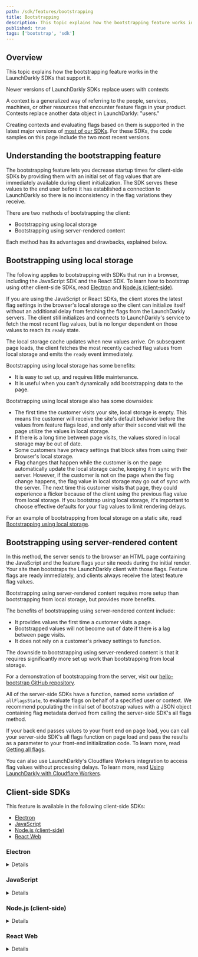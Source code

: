 ```yaml
---
path: /sdk/features/bootstrapping
title: Bootstrapping
description: This topic explains how the bootstrapping feature works in the LaunchDarkly SDKs that support it.
published: true
tags: ['bootstrap', 'sdk']
---
```


## Overview

This topic explains how the bootstrapping feature works in the LaunchDarkly SDKs that support it.

<Callout intent="info">
<CalloutTitle>Newer versions of LaunchDarkly SDKs replace users with contexts</CalloutTitle>
<CalloutDescription>

A context is a generalized way of referring to the people, services, machines, or other resources that encounter feature flags in your product. Contexts replace another data object in LaunchDarkly: "users."

Creating contexts and evaluating flags based on them is supported in the latest major versions of [most of our SDKs](/sdk). For these SDKs, the code samples on this page include the two most recent versions.

</CalloutDescription>
</Callout>

## Understanding the bootstrapping feature

The bootstrapping feature lets you decrease startup times for client-side SDKs by providing them with an initial set of flag values that are immediately available during client initialization. The SDK serves these values to the end user before it has established a connection to LaunchDarkly so there is no inconsistency in the flag variations they receive.

There are two methods of bootstrapping the client:

- Bootstrapping using local storage
- Bootstrapping using server-rendered content

Each method has its advantages and drawbacks, explained below.

## Bootstrapping using local storage

The following applies to bootstrapping with SDKs that run in a browser, including the JavaScript SDK and the React SDK. To learn how to bootstrap using other client-side SDKs, read [Electron](#electron) and [Node.js (client-side)](#nodejs-client-side).

If you are using the JavaScript or React SDKs, the client stores the latest flag settings in the browser's local storage so the client can initialize itself without an additional delay from fetching the flags from the LaunchDarkly servers. The client still initializes and connects to LaunchDarkly's service to fetch the most recent flag values, but is no longer dependent on those values to reach its `ready` state.

The local storage cache updates when new values arrive. On subsequent page loads, the client fetches the most recently cached flag values from local storage and emits the `ready` event immediately.

Bootstrapping using local storage has some benefits:

- It is easy to set up, and requires little maintenance.
- It is useful when you can't dynamically add bootstrapping data to the page.

Bootstrapping using local storage also has some downsides:

- The first time the customer visits your site, local storage is empty. This means the customer will receive the site's default behavior before the values from feature flags load, and only after their second visit will the page utilize the values in local storage.
- If there is a long time between page visits, the values stored in local storage may be out of date.
- Some customers have privacy settings that block sites from using their browser's local storage.
- Flag changes that happen while the customer is on the page automatically update the local storage cache, keeping it in sync with the server. However, if the customer is not on the page when the flag change happens, the flag value in local storage may go out of sync with the server. The next time this customer visits that page, they could experience a flicker because of the client using the previous flag value from local storage. If you bootstrap using local storage, it's important to choose effective defaults for your flag values to limit rendering delays.

For an example of bootstrapping from local storage on a static site, read [Bootstrapping using local storage](/guides/flags/static-sites#bootstrapping-using-local-storage).

## Bootstrapping using server-rendered content

In this method, the server sends to the browser an HTML page containing the JavaScript and the feature flags your site needs during the initial render. Your site then bootstraps the LaunchDarkly client with those flags. Feature flags are ready immediately, and clients always receive the latest feature flag values.

Bootstrapping using server-rendered content requires more setup than bootstrapping from local storage, but provides more benefits.

The benefits of bootstrapping using server-rendered content include:

- It provides values the first time a customer visits a page.
- Bootstrapped values will not become out of date if there is a lag between page visits.
- It does not rely on a customer's privacy settings to function.

The downside to bootstrapping using server-rendered content is that it requires significantly more set up work than bootstrapping from local storage.

For a demonstration of bootstrapping from the server, visit our [hello-bootstrap GitHub repository](https://github.com/launchdarkly/hello-bootstrap).

All of the server-side SDKs have a function, named some variation of `allFlagsState`, to evaluate flags on behalf of a specified user or context. We recommend populating the initial set of bootstrap values with a JSON object containing flag metadata derived from calling the server-side SDK's all flags method.

If your back end passes values to your front end on page load, you can call your server-side SDK's all flags function on page load and pass the results as a parameter to your front-end initialization code. To learn more, read [Getting all flags](/sdk/features/all-flags).

You can also use LaunchDarkly's Cloudflare Workers integration to access flag values without processing delays. To learn more, read [Using LaunchDarkly with Cloudflare Workers](/guides/infrastructure/cloudflare-workers).

## Client-side SDKs

This feature is available in the following client-side SDKs:

* [Electron](#electron)
* [JavaScript](#javascript)
* [Node.js (client-side)](#nodejs-client-side)
* [React Web](#react-web)

### Electron

<Details summary="Expand Electron code sample">

You can use bootstrapping on the Electron SDK with values provided by LaunchDarkly-enabled code on the backend.

You can use it to set the feature flags to any values you want:

<CodeSample>
<CSTab label="JavaScript">

```js
const client = LaunchDarkly.initialize(
  'client-side-id-123abc',
  user,
  {
    bootstrap: {
      flagKey1: flagValue1,
      flagKey2: flagValue2
    }
  }
);
```

</CSTab>
<CSTab label="TypeScript">

```ts
import * as LaunchDarkly from 'launchdarkly-electron-client-sdk';

const options: LaunchDarkly.LDOptions = {
  bootstrap: {
    flagKey1: flagValue1,
    flagKey2: flagValue2,
  },
};

const client = LaunchDarkly.initializeInMain('client-side-id-123abc', user, options);
```

</CSTab>
</CodeSample>

If you set `bootstrap` to the string `"localStorage"`, the client tries to get flag values from persistent storage, using a unique key that is based on the user properties.

In Electron, persistent storage consists of files in the [`userData`](https://electronjs.org/docs/latest) directory. If the client finds flag values stored for this user, it uses them and starts up immediately in a ready state, but also makes a background request to LaunchDarkly to get the latest values and stores them as soon as it receives them.

Here's how to use this mode:

<CodeSample>
<CSTab label="JavaScript">

```js
const client = LaunchDarkly.initializeInMain(
  'client-side-id-123abc',
  user,
  {
    bootstrap: 'localStorage'
  }
);
```

</CSTab>
<CSTab label="TypeScript">

```ts
import * as LaunchDarkly from 'launchdarkly-electron-client-sdk';

const options: LaunchDarkly.LDOptions = { bootstrap: 'localStorage' };

const client = LaunchDarkly.initializeInMain('client-side-id-123abc', user, options);

```

</CSTab>
</CodeSample>

</Details>

### JavaScript

<Details summary="Expand JavaScript code sample">

Here is an example of how to bootstrap flags into the JavaScript client, if it passes the flags on page load:

<CodeSample>
<CSTab label="JavaScript SDK v3.0">

```js
function onPageLoad(flags) {
  ...

  const client = LDClient.initialize(
    'client-side-id-123abc',
    context,
    options = {
      bootstrap: flags
    }
  );

  ...
}
```

</CSTab>
<CSTab label="JavaScript SDK v3.0 (TypeScript)">

```ts
import * as LDClient from 'launchdarkly-js-client-sdk';

function onPageLoad(flags: LDClient.LDFlagSet) {
  ...
  const context: LDClient.LDContext = { kind: 'user', key: 'user-key-123abc'}
  const options: LDClient.LDOptions = { bootstrap: flags };
  const client = LDClient.initialize('client-side-id-123abc', context, options);
  ...
}
```

</CSTab>
<CSTab label="JavaScript SDK v2.x">

```js
function onPageLoad(flags) {
  ...

  const client = LDClient.initialize(
    'client-side-id-123abc',
    user,
    options = {
      bootstrap: flags
    }
  );

  ...
}
```

</CSTab>
<CSTab label="JavaScript SDK v2.x (TypeScript)">

```ts
import * as LDClient from 'launchdarkly-js-client-sdk';

function onPageLoad(flags: LDClient.LDFlagSet) {
  ...
  const user: LDClient.LDUser = { key: 'user-key-123abc'}
  const options: LDClient.LDOptions = { bootstrap: flags };
  const client = LDClient.initialize('client-side-id-123abc', user, options);
  ...
}
```

</CSTab>
</CodeSample>

If you can invoke your backend dynamically, such as in Ruby with a template directory, you can inline the function invocation and request that the SDK return only the client-side flags.

Here is an example of how to bootstrap flags into the JavaScript client, if you acquire the flags from a Ruby template directive:

<CodeSample>
<CSTab label="JavaScript">

```js
const ldclient = LDClient.initialize(
  'client-side-id-123abc',
  user,
  options = {
    // Load values from a Ruby template directive
    bootstrap: {{
      client.all_flags_state(user, {client_side_only: true})
    }}
  }
);
```

</CSTab>
</CodeSample>

Alternatively, you can bootstrap feature flags from local storage:

<CodeSample>
<CSTab label="JavaScript">

```js
const client = LDClient.initialize('client-side-id-123abc', user, options = {
  bootstrap: 'localStorage'
});
```

</CSTab>
<CSTab label="TypeScript">

```ts
import * as LDClient from 'launchdarkly-js-client-sdk';

const options: LDClient.LDOptions = { bootstrap: 'localStorage' };
const client = LDClient.initialize('client-side-id-123abc', user, options);
```

</CSTab>
</CodeSample>

When the client uses local storage, it stores the latest flag settings there. On page load, it uses the previous settings and emits the 'ready' event immediately. This means that on page load, the user may receive cached flag values until the next page load.

You can still subscribe to flag changes if you use local storage.

</Details>

### Node.js (client-side)

<Details summary="Expand Node.js (client-side) code sample">

You can use bootstrapping on the Node.js SDK with values provided by LaunchDarkly-enabled code on the backend.

You can use it to set the feature flags to any values you want:

<CodeSample>
<CSTab label="JavaScript">

```js
const client = LaunchDarkly.initialize(
  'client-side-id-123abc',
  user,
  {
    bootstrap: {
      flagKey1: flagValue1,
      flagKey2: flagValue2
    }
  }
);
```

</CSTab>
<CSTab label="TypeScript">

```ts
import * as LaunchDarkly from 'launchdarkly-node-client-sdk';

const options: LaunchDarkly.LDOptions = {
  bootstrap: {
    flagKey1: flagValue1,
    flagKey2: flagValue2,
  },
};

const client = LaunchDarkly.initialize('client-side-id-123abc', user, options);
```

</CSTab>
</CodeSample>

A more useful mode in a client-side Node application is to bootstrap from locally cached values. In this mode, if no values have been cached yet, the SDK obtains flags from LaunchDarkly and then caches them in persistent storage. The next time you start, the cached flags are immediately available, and the SDK also contacts LaunchDarkly in the background to obtain updated values.

To activate this mode, use the special string `"localStorage"`:

<CodeSample>
<CSTab label="JavaScript">

```js
const client = LaunchDarkly.initialize(
  'client-side-id-123abc',
  context,
  {
    bootstrap: 'localStorage'
  }
);
```

</CSTab>
<CSTab label="TypeScript">

```ts
import * as LaunchDarkly from 'launchdarkly-node-client-sdk';

const options: LaunchDarkly.LDOptions = { bootstrap: 'localStorage' };

const client = LaunchDarkly.initialize('client-side-id-123abc', context, options);
```

</CSTab>
</CodeSample>

</Details>

### React Web

<Details summary="Expand React code sample">

You can bootstrap flags into the React SDK the same way you bootstrap flags into the JavaScript client.

You can also use the optional `flags` property to bootstrap the React SDK. If you specify `flags`, the React SDK only subscribes for updates to those flags, and sets the fallback values for those flags. If you do not specify this property, the React SDK subscribes to all flags. This property is optional.

Specify the `flags` property as a JSON object containing flag metadata derived from calling the server-side SDK's [all flags](/sdk/features/all-flags) method. The flag keys must be in their original form, as known to LaunchDarkly, rather than in their camel-cased form. Each flag's value is passed along to the resulting JavaScript SDK [`variation`](/sdk/features/evaluating) invocation and used as the flag's default value in the case of an error.

Here is an example:

<CodeSample>
<CSTab label="JSON">

```json
{
  "flags": {
    "my-bool-flag": true,
    "my-int-flag": 5
  }
}
```

</CSTab>
</CodeSample>

To learn more, read the [React Web SDK reference](/sdk/client-side/react/react-web).

</Details>
